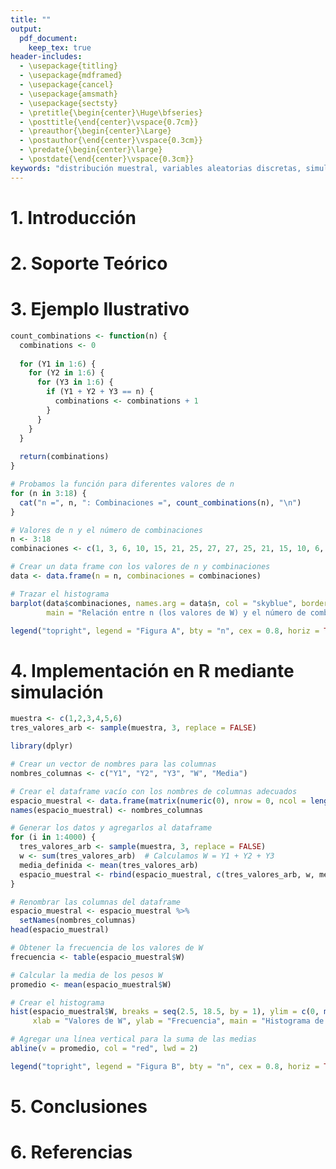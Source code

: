```yaml
---
title: ""
output:
  pdf_document:
    keep_tex: true
header-includes:
  - \usepackage{titling}
  - \usepackage{mdframed}
  - \usepackage{cancel}
  - \usepackage{amsmath}
  - \usepackage{sectsty}
  - \pretitle{\begin{center}\Huge\bfseries}
  - \posttitle{\end{center}\vspace{0.7cm}}
  - \preauthor{\begin{center}\Large}
  - \postauthor{\end{center}\vspace{0.3cm}}
  - \predate{\begin{center}\large}
  - \postdate{\end{center}\vspace{0.3cm}}
keywords: "distribución muestral, variables aleatorias discretas, simulación en R-Software, histogramas"
---
```


\begin{titlepage}
  \title{Simulación de un dado justo lanzado \\ 3 veces consecutivas. \\ Estudio de variables aleatorias discretas.}
  \author{Angel Granados \\ {\small @aggranadoss}}
  \maketitle
  \begin{abstract}
    El presente estudio se centra en la distribución de la media muestral de los resultados obtenidos al lanzar un dado no cargado tres veces. Se plantea determinar la media y la desviación estándar y encontrar la distribución de la muestra. Las simulaciones se harán en R-Software examinando e identificando la repetición de ciertos valores y su distribución tanto de forma teórica como observando en el histograma resultante de los valores simulados.
    
    \textbf{Palabras clave:} distribución muestral, variables aleatorias discretas, simulación en R-Software, histogramas
  \end{abstract}
\end{titlepage}




# 1. Introducción 

```{=latex}
Consideraremos el lanzamiento de un dado justo (sin cargar) de tal forma que se lanzará 3 veces consecutivas en una muestra que consideraremos "grande" Toda la teoría se sustentará en el libro de Inferencia Estadística del Wackerly-Mendenhall-Scheaffer. Se responderán a las preguntas ¿Cuáles son la media $\mu_{\bar{Y}}$  y la desviación estándar $\sigma_{\bar{Y}}$ , de $\bar{Y}$ ? ¿Cómo podemos determinar la
distribución muestral de $\bar{Y}$? justificadas desde la teoría. El ejercicio se encuentra en el libro de Inferencia Estadística, solo que aca se justificará el detalle de las cuentas y la construcción del modelo hasta su solución. Se trabajará en una simulación para representar y comparar con el resultado teórico.     

```

# 2. Soporte Teórico

```{=latex}
\definecolor{lightgray}{RGB}{240,240,240}
\newenvironment{cajainferencia}{
  \begin{center}
  \begin{minipage}{0.9\textwidth}
  \begin{mdframed}[backgroundcolor=lightgray,linewidth=0pt]
}{
  \end{mdframed}
  \end{minipage}
  \end{center}
}


Para el estudio del dado, la variable aleatoria que tomaremos será discreta ya que puede tomar sólo un número finito de valores distintos y la probabilidad de que $P(\bar{Y}=y_i)$ tome el valor de $y_i$ se definirá como la suma de las probabilidades de todos los puntos muestrales a los que se le asigna el valor de $y_i$. 

La distribución de probabilidad para una variable discreta la representaremos como un histograma y para cualquier distribución de probabilidad discreta, debe cumplirse que:

\begin{itemize}
  
  \item $0 \leq p(y) \leq 1$ para todo $y$
  
  \item $\displaystyle \sum_{y} p(y)=1$
\end{itemize}

Usaremos los siguientes teoremas, definiciones y ejemplos del texto de Inferencia Estadística del Wackerly:

\begin{cajainferencia}
\textbf{Teorema 3.2}

Sea $Y$ una variable aleatoria discreta con función de probabilidad $p(y)$ y sea $g(Y)$ una función de valor real de $Y$. Entonces, el valor esperado de $g(Y)$ está dado por: 

$$ E[g(Y)] = g(y)p(y)$$

\end{cajainferencia}



\begin{cajainferencia}
\textbf{Varianza y desviación estándar}

Sea $Y$ una variable aleatoria con media $E(Y)=\mu$, la varianza de una variable aleatoria $Y$ se define como el valor esperado de $(Y-\mu)^{2}$. Esto es,

$$ V(Y) = E[(Y-\mu)^{2}]$$

\end{cajainferencia}


\begin{cajainferencia}

  \textbf{Teorema 5.12}
    
    Sean $Y_{1},Y_{2},\cdots, Y_{n}$ y $X_{1},X_{2},\cdots, X_{m}$ variables aleatorias con $E(Y_{i})=\mu_{i}$ y $E(X_{j})=\alpha_{j}$
se define

$$U_{1} = \sum_{i=1}^{n}a_{i}Y_{i} \hspace{0.5cm} \text{ y } \hspace{0.5cm} U_{2} = \sum_{j=1}^{m}b_{j}X_{j} $$

con constantes $a_{i} \text{ y } b_{j}$. Entonces se cumple lo siguiente:

\vspace{0.2cm}

\begin{enumerate}
    
    \item $E[U_{1}] = \sum_{i=1}^{n}a_{i}\mu_{i}$
    
    \item $ \displaystyle V(U_{1}) = \sum_{i=1}^{n}a_{i}^{2}V(Y_{i}) + 2\sum \sum_{1\leq i \leq j \leq n} a_{i}a_{j} Cov(Y_{i},Y_{j}) $.
    
    \item $\displaystyle Cov(U_{1},U_{2}) = \sum_{i=1}^{n} \sum_{j=1}^{m} a_{i}b_{j} Cov(Y_{i},X_{j}) $
  
\end{enumerate}
  

\end{cajainferencia}

\begin{cajainferencia}

\textbf{Ejemplo 5.27}

Sean $Y_{1},Y_{2}, \cdots ,Y_{n}$ variables aleatorias independientes con $E(Y_{i}) = \mu$ y $V(Y_{i}) = \sigma^{2}$. (Estas
variables pueden denotar los resultados de n intentos independientes de un experimento.) Se define

$$\bar{Y}= \frac{1}{n}\sum_{i=1}{n}Y_{i}$$

se demuestra que $\displaystyle E(\bar{Y})=\mu \text{ y } V(\bar{Y}) = \frac{\sigma^2}{n}$

\end{cajainferencia}




```



# 3. Ejemplo Ilustrativo

```{=latex}

Un dado sin estar cargado se lanza tres veces. Sean $Y_{1}$, $Y_{2}$ y $Y_{3}$ el número de puntos vistos en la cara superior para los tiros $1$, $2$ y $3$, respectivamente. Suponga que estamos interesados en $\bar{Y} = (Y_{1} + Y_{2} + Y_{3} )/3$, el número promedio de puntos vistos en una muestra de tamaño $3$. ¿Cuáles son la media $\mu_{\bar{y}}$  y la desviación estándar $\sigma_{\bar{y}}$ , de $\bar{Y}$ ? ¿Cómo podemos determinar la
distribución muestral de $\bar{Y}$ ?


\textbf{Solución del ejercicio:}

```

```{=latex}
\definecolor{lightgray}{RGB}{240,240,240}
\newenvironment{caja}{
  \begin{center}
  \begin{minipage}{0.9\textwidth}
  \begin{mdframed}[backgroundcolor=lightgray,linewidth=0pt]
}{
  \end{mdframed}
  \end{minipage}
  \end{center}
}


Como el dado no está cargado, la probabilidad de que caiga un número arbitrario del conjunto $y_{i} \in \{1,\cdots,6\}$ es $p(y_{i}) = \displaystyle \frac{1}{6}$ con $i \in \{1,\cdots,6\}$ definido de la forma $y_{i} = i$. Respondiendo a la pregunta  ¿Cuál es la media 
$\mu_{\bar{y}}$? se tiene que el cálculo de la media está dado: 

$$\mu = \frac{1}{n} \sum_{i=1}^{n}y_{i} \hspace{1.5cm} (3.1)$$

por (3.1) se tiene:

\begin{itemize}
  \item $\displaystyle \mu = \frac{1}{6}\sum_{i=1}^{6}y_{i}$
  
  $\displaystyle \hspace{0.4cm} = \frac{1}{6} [1+\cdots +6] $ 
  
  $\displaystyle  \mu = 3.5. $
\end{itemize}

Pero, para determinar $\mu_{\bar{Y}}$ se tiene que:

\begin{itemize}
  \item $\displaystyle \mu_{\bar{Y}} = \frac{1}{3}\sum_{i=1}^{3}y_{i}$ con $y_{i} \in {1,2,3}$
  
  $\displaystyle \hspace{0.4cm} = \frac{1}{3} [1+2+3] $ 
  
  Lo cuál
  
  $$ \displaystyle  \mu_{\bar{Y}} = 2. $$
\end{itemize}



\newpage

Ahora, para determinar desviación estándar, por definición de Varianza y desviación estándar (Inferencia estadística) dada en el soporte teórico:

\begin{caja}

\textbf{Varianza y desviación estándar}

Si $Y$ es una variable aleatoria con media $E(Y)=\mu$, la varianza de una variable aleatoria $Y$ se define como el valor esperado de $(Y-\mu)^2$. Esto es,

$$V(Y)= E[(Y-\mu)^2] \hspace{1.5cm} (3.2).$$ 

La $desviación$ $estándar$ de $Y$ es la raíz cuadrada positiva de $V(Y)$.
\end{caja}

Lo cuál, necesitamos probar que $E(Y)$ debe ser igual a $\mu$ para tener la hipótesis de la definición de Varianza y desviación estándar.

Por definición Valor esperado (Inferencia estadística).

\begin{caja}

\textbf{Valor esperado}

Sea $Y$ una variable aleatoria discreta (Ya que el dado solo toma 6 valores enteros positivos) con la función de probabilidad $p(y_{i})$. Entonces el valor esperado de $Y$, $E(Y)$, se define como

$$E(Y) = \sum_{i} y_{i}p(y_{i}) \hspace{1.5cm} (3.3).$$
\end{caja}

Como $p(y_{i}) = \displaystyle \frac{1}{6}$ para cualquier $i \in \{1,\cdots,6\}$ ya que el dado es un dado justo (no cargado) y por la ecuación (3) de la definición de Valor esperado entonces 

\begin{itemize}

\item $\displaystyle E(Y) = \sum_{i=1}^{6} y_{i}p(y_{i})$

$\hspace{0.9cm} = \displaystyle \frac{1}{6}(1) +  \frac{1}{6}(2)+  \frac{1}{6}(3)+  \frac{1}{6}(4)+  \frac{1}{6}(5)+  \frac{1}{6}(6)$ 
 
 $\hspace{0.9cm} = \displaystyle \frac{1}{6} ( 1 + \cdots + 6 )$

 $\hspace{0.9cm} = \mu$ Lo cuál obtenemos la media (o el promedio)

\end{itemize}


Ahora, respondiendo la pregunta particular para los tres los lanzamientos del dado con $Y_{1} = 1$, $Y_{2} = 2$ y $Y_{3} = 3 $, ¿cuál es la desviación estándar $\displaystyle \sigma_{\bar{Y}}$?,  y además por el teorema 5.12 parte 2 (Inferencia estadística) dada en el soporte teórico se tiene que:

\begin{itemize}

  
  \item $\displaystyle V(\bar{Y}) = \sum_{i=1}^{n}a_{i}V(Y_i) + 2\sum_{i=1}^{n} \sum_{j=1}^{n}a_{i}a_{j} Cov(Y_{i},Y_{j})$ con $i \not = j$.
  
  Como es un dado justo (ya que todos sus lanzamientos son independientes) entonces su $Cov(Y_{i},Y_{j})=0$ lo cuál:
  
  $\displaystyle V(\bar{Y}) = \sum_{i=1}^{n}a_{i}^{2}V(Y_i) + 2\sum_{i=1}^{n} \sum_{j=1}^{n}a_{i}a_{j} \cancel{Cov(Y_{i},Y_{j})}$. 
  
  $\displaystyle V(\bar{Y}) = \sum_{i=1}^{n}a_{i}^{2}V(Y_i)$
  
  $\displaystyle V(\bar{Y}) = \sum_{i=1}^{n=3}(\frac{1}{n})^{2}\sigma_{i}^{2}$ Dado que $n$ tiene 3 lanzamientos.
  
  $\displaystyle V(\bar{Y}) = \frac{1}{9}\sum_{i=1}^{n=3}\sigma^{2}$
  
  $\displaystyle V(\bar{Y}) = \frac{1}{\cancel{9}}(\cancel{3}\sigma^{2})$ 
 
  \begin{caja}
  
  Lo cuál, la varianza de $\bar{Y}$ está denotada como:
  
   $$\displaystyle V(\bar{Y}) = \frac{\sigma^{2}}{3} \hspace{1.5cm} (3.4)$$. 
  \end{caja}
 
  Por definición de Varianza y desviación estándar,  $\sigma^2 = V(Y_i)$ con $Y_i = y_i \in \{1,\cdots, 6 \}$ para todo $i \in \{1,\cdots, 6 \}$ lo cuál  
  
  
  $V(Y_i) = E[(Y_i-\mu)^2] $ por la ecuación (3.2)
  
  $\sigma^2 = E[(Y_i-\mu)^2] $ Transitividad de la igualdad en las dos ecuaciones ($\sigma^2 = V(Y_i)$ y   $V(Y_i) = E[(Y_i-\mu)^2]$).
  
  $\sigma^2 = \displaystyle \sum_{i}^{n} (y_{i}-\mu)^2p(y_{i})$ Por el teorema 3.2 enunciado en soporte teórico .
  
  $\hspace{0.45cm} = \displaystyle \sum_{i=1}^{6} (y_{i}-\mu)^2p(y_{i}) $ con $\mu = 3.5$ dado en el cálculo de la media en (3.1).
  
  $\hspace{0.45cm} = \displaystyle  (1-\mu)^2(\frac{1}{6}) +  (2-\mu)^2(\frac{1}{6}) + (3-\mu)^2(\frac{1}{6}) + \cdots +  (6-\mu)^2(\frac{1}{6})$ 
  
  $\hspace{0.45cm} \displaystyle = V(Y_{i}) = 2.91667 $ Varianza de $Y_{i}$
  
  Ahora, por (3.4) se tiene que
  
  $\displaystyle V(\bar{Y}) = \frac{\sigma^{2}}{3} = \frac{V(Y_i)}{3} = \frac{2.91667}{3} \approx .972222$.
  
  Lo cuál, hemos usado implicitamente el ejemplo 5.27 para llegar al resultado: 
  
  $$\sigma_{\bar{Y}} = \sqrt{V(\bar{Y}}) \approx .986013 $$
  
  
  
\end{itemize}



Ahora, responderemos la preguna \textbf{¿Cómo podemos determinar la distribución muestral $\bar{Y}$?}

Para determinar la distribución de la variable aleatoria $\bar{Y}$, que es el promedio de tres tiradas de un dado, es útil comprender las posibles combinaciones de resultados para $Y_{1}$, $Y_{2}$ y $Y_{3}$, y cómo se relacionan con los posibles valores de $\bar{Y}$.

Como el dado está equilibrado, hay $6.6.6$ posibles lanzamientos, es decir, hay 6 posibles puestos para el primer lanzamiento, y de forma similar, para el segundo y tercer lanzamiento, por lo tanto, existen $6^3=216$ lanzamientos, tal que el resultado de su suma se puede repetir. Ahora observaremos las posibles combinaciones del dado lanzado 3 veces, sea $W$ la suma de tres lanzamientos consecutivos de la forma:

$$W = Y_{1} + Y_{2} + Y_{3} \hspace{1.5cm} (3.5)$$

Ya que por hipótesis se obtiene:

$$\bar{Y} = \frac{Y_{1} + Y_{2} + Y_{3}}{3} \hspace{1.5cm} (3.6)$$


Entonces, teniendo las combinaciones y usando la ecuación (3.6) observamos que la mínima combinación es que $W = 3$ y la máxima $W = 18$: 

\begin{itemize}
  
  \item $\displaystyle P(\bar{Y} = \frac{3}{3} = 1) = P(W = 3) = Y_{1} + Y_{2} + Y_{3} = 3$  lo cuál la posibilidad de que $W = 3$ es que $\displaystyle p(1,1,1) = \frac{1}{216}$
  
  \item $\displaystyle P(\bar{Y} = \frac{4}{3}) = P(W = 4) = Y_{1} + Y_{2} + Y_{3} = 4$  lo cuál $\displaystyle p(1,1,2) + p(1,2,1) + p(2,1,1)  = \frac{3}{216}$
  
  \item $\displaystyle P(\bar{Y} = \frac{5}{3}) = P(W = 5) = Y_{1} + Y_{2} + Y_{3} = 5$  lo cuál $\displaystyle p(1,1,3) + p(1,3,1) + p(3,1,1) + p(2,2,1) + p(2,1,2) + p(1,2,2)  = \frac{6}{216}$
  
  \item $\displaystyle P(\bar{Y} = \frac{6}{3} = 2) = P(W = 6) = Y_{1} + Y_{2} + Y_{3} = 6$  lo cuál $\displaystyle p(1,1,4) + p(1,4,1) + p(4,1,1) + p(1,2,3) + p(2,3,1) + p(3,1,2) + p(3,2,1) +p(2,1,3) + p(1,3,2)  + p(2,2,2) = \frac{10}{216}$
 
    $$ \displaystyle  \vdots $$ 
       
  \item $\displaystyle P(\bar{Y} = \frac{18}{3} = 6) = P(W = 18) = Y_{1} + Y_{2} + Y_{3} = 6$  lo cuál $\displaystyle p(6,6,6) = \frac{1}{216}$
       
\end{itemize}

Calculando todas las combinaciones posibles de $W$ ya que $P(W=n)=Y_{1}+Y_{2}+Y_{3}$ por código en R-software se tiene:

```

```r
count_combinations <- function(n) {
  combinations <- 0
  
  for (Y1 in 1:6) {
    for (Y2 in 1:6) {
      for (Y3 in 1:6) {
        if (Y1 + Y2 + Y3 == n) {
          combinations <- combinations + 1
        }
      }
    }
  }
  
  return(combinations)
}

# Probamos la función para diferentes valores de n
for (n in 3:18) {
  cat("n =", n, ": Combinaciones =", count_combinations(n), "\n")
}

```
```{=latex}
Realizamos un histograma de los valores de $W$ con con sus combinaciones.
```

```r
# Valores de n y el número de combinaciones
n <- 3:18
combinaciones <- c(1, 3, 6, 10, 15, 21, 25, 27, 27, 25, 21, 15, 10, 6, 3, 1)

# Crear un data frame con los valores de n y combinaciones
data <- data.frame(n = n, combinaciones = combinaciones)

# Trazar el histograma
barplot(data$combinaciones, names.arg = data$n, col = "skyblue", border = "black",
        main = "Relación entre n (los valores de W) y el número de combinaciones", xlab = "(W=Y1+Y2+Y3)=n", ylab = "Número de Combinaciones", cex.names = 0.8)

legend("topright", legend = "Figura A", bty = "n", cex = 0.8, horiz = TRUE)

```



```{=latex}

La probabilidad $\displaystyle P(\bar{Y}=\frac{n}{3})$ está determinada por la suma de las combinaciones posibles determinadas en R-software para que un $n$ tenga como resultado con $n \in \{3, \cdots, 18 \}$, lo cuál describe que es simétrica y la mayor concentración de los datos está alrededor de la media de $W$ y tiene forma de campana, por lo cuál es una distribución normal con las variables aleatorias. $Y_{1},Y_{2},Y_{3}$. 

```


# 4. Implementación en R mediante simulación


```{=latex}

En el siguiente espacio de código en R-Software se toma la muestra de las caras del dado (que es la población a estudiar) y con la función sample, se toman 3 valores arbitrarios de la muestra.

\newpage 


```

````r
muestra <- c(1,2,3,4,5,6)
tres_valores_arb <- sample(muestra, 3, replace = FALSE)

````


```{=latex}

Ahora, tomamos un espacio muestral de 100 repeticiones del experimento y calculamos su media definida de la forma:

$$\bar{Y}=\frac{Y_{1}+Y_{2}+Y_{3}}{3} \hspace{1.5cm} (1)$$
En el siguiente código, realizamos una matriz de 4000 filas con 5 columnas y mostramos en el documento solo las primeras 6 filas donde las columnas $Y_{1}, Y_{2}, Y_{3}$ son las variables aleatorias, $W$ que es la suma $W=Y_{1}+Y_{2}+Y_{3}$ y la columna $Media$ es el cálculo de la media  definida con la ecuación (3.1) en cada una de las filas. 

```



````r
library(dplyr)

# Crear un vector de nombres para las columnas
nombres_columnas <- c("Y1", "Y2", "Y3", "W", "Media")

# Crear el dataframe vacío con los nombres de columnas adecuados
espacio_muestral <- data.frame(matrix(numeric(0), nrow = 0, ncol = length(nombres_columnas)))
names(espacio_muestral) <- nombres_columnas

# Generar los datos y agregarlos al dataframe
for (i in 1:4000) {
  tres_valores_arb <- sample(muestra, 3, replace = FALSE)
  w <- sum(tres_valores_arb)  # Calculamos W = Y1 + Y2 + Y3
  media_definida <- mean(tres_valores_arb)
  espacio_muestral <- rbind(espacio_muestral, c(tres_valores_arb, w, media_definida))
}

# Renombrar las columnas del dataframe
espacio_muestral <- espacio_muestral %>%
  setNames(nombres_columnas)
head(espacio_muestral)

````


```{=latex}

Ahora, por R-software, realizamos el histograma de los 4000 datos donde relacionaremos la frecuencia de los valores repetivos en $W = Y_{1}+Y_{2}+Y_{3}$ con los posibles valores que están en el cojunto $\{1, \cdots ,18\}$ y observamos la $\mu_{\bar{Y}}$ que es la media de las medias.



```






````r

# Obtener la frecuencia de los valores de W
frecuencia <- table(espacio_muestral$W)

# Calcular la media de los pesos W
promedio <- mean(espacio_muestral$W)

# Crear el histograma
hist(espacio_muestral$W, breaks = seq(2.5, 18.5, by = 1), ylim = c(0, max(frecuencia)),
     xlab = "Valores de W", ylab = "Frecuencia", main = "Histograma de los valores de W")

# Agregar una línea vertical para la suma de las medias
abline(v = promedio, col = "red", lwd = 2)

legend("topright", legend = "Figura B", bty = "n", cex = 0.8, horiz = TRUE)

````

```{=latex}

Lo que coincide el estudio teórico de la \textbf{Figura A} a la simulación de la  \textbf{Figura B} con valores de las variables aleatorias $Y_{1},Y_{2},Y_{3}$


```



# 5. Conclusiones

```{=latex}
Al ser un dado justo (que no está cargado), lanzado 3 veces tal que 

$$\bar{Y} = \frac{W}{3} \text{  con  } W = Y_{1}+Y_{2}+Y_{3}$$

se logró responder las siguientes preguntas:

\begin{itemize}
  
  \item ¿Cuáles son la media $\mu_{\bar{Y}}$ y la desviación estándar $\sigma_{\bar{Y}}$ , de $\bar{Y}$?
  
  Con valores $Y_{1}=1,Y_{2}=2, Y_{3}=3$ el valor de la media es $\mu_{\bar{Y}} = 2$ y su desviación estándar $\sigma_{\bar{Y}} \approx .986013 $. La desviación es una medida de dispersión que nos indica cuánto varían estos valores promedio alrededor de la media, lo cuál es baja su variación.

  \item ¿Cómo podemos determinar la
distribución muestral de $\bar{Y}$ ?

Como la probabilidad $\displaystyle P(W=n)$ está determinada por la suma de las combinaciones posibles determinadas en R-software para que un $n$ tenga como resultado con $n \in \{3, \cdots, 18 \}$, lo que describe que es simétrica y la mayor concentración de los datos está alrededor de la media de $W$ ya que tiene una forma de campana, por lo cuál es una distribución normal con las variables aleatorias. $Y_{1},Y_{2},Y_{3}$. 

  \item Además, se simuló con valores aleatorios el lanzamiento de un dado, con R-Software comparando la frecuencia de $W$ con los valores esperados del conjunto $\{3,\cdots,18\}$ que fue el estudio teórico de las probabilidades que saliera un elemento del conjunto. Ambas figuras (A y B) coinciden dada la comparación.
\end{itemize}

```
# 6. Referencias

```{=latex}

\begin{itemize}

  \item \textbf{Wackerly, Dennis D., William Mendenhall III, y Richard L. Scheaffer. Inferencia Estadística con aplicaciones. Séptima edición. Cengage Learning.}
  
  \item \textbf{Walpole, Ronald E., Raymond H. Myers, Sharon L. Myers, y Keying Ye. 2006. Probability and Statistics for Engineers and Scientists. 8ª edición. Prentice Hall.}

\end{itemize}

```
